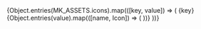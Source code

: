 
<Meta title="Theme/Icons" />

<Wrapper>
  {Object.entries(MK_ASSETS.icons).map(([key, value]) => (
    <Wrapper key={key}>
      <Heading>{key}</Heading>
      <IconGallery>
        {Object.entries(value).map(([name, Icon]) => (
          <IconItem key={name} name={name}>
            <Icon />
          </IconItem>
        ))}
      </IconGallery>
    </Wrapper>
  ))}
</Wrapper>
